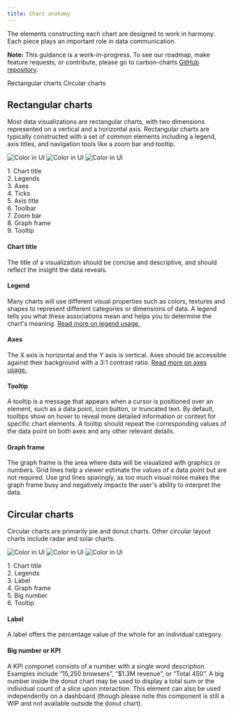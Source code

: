 ```yaml
---
title: Chart anatomy
---
```


<PageDescription>

The elements constructing each chart are designed to work in harmony. Each piece plays an important role in data communication.

</PageDescription>

<InlineNotification>

**Note:** This guidance is a work-in-progress. To see our roadmap, make feature requests, or contribute, please go to carbon-charts [GitHub repository](https://github.com/carbon-design-system/carbon-charts).

</InlineNotification>

<AnchorLinks>

<AnchorLink>Rectangular charts</AnchorLink>
<AnchorLink>Circular charts</AnchorLink>

</AnchorLinks>

## Rectangular charts

Most data visualizations are rectangular charts, with two dimensions represented on a vertical and a horizontal axis. Rectangular charts are typically constructed with a set of common elements including a legend, axis titles, and navigation tools like a zoom bar and tooltip.

<Row>
<Column  colLg={8} colMd={8} colSm={4}>
<ArtDirection>

![Color in UI](images/chart-anatomy-1sm.png)
![Color in UI](images/chart-anatomy-1.png)
![Color in UI](images/chart-anatomy-1.png)

</ArtDirection>

<Caption></Caption>
</Column>

<Column colLg={2} colMd={2} colSm={2} offsetLg={1}>
  <Aside>
    1. Chart title <Br/>
    2. Legends <Br/>
    3. Axes <Br/>
    4. Ticks <Br/>
    5. Axis title <Br/>
    6. Toolbar <Br/>
    7. Zoom bar <Br/>
    8. Graph frame <Br/>
    9. Tooltip <Br/>
  </Aside>
</Column>
</Row>

#### Chart title

The title of a visualization should be concise and descriptive, and should reflect the insight the data reveals.

#### Legend

Many charts will use different visual properties such as colors, textures and shapes to represent different categories or dimensions of data. A legend tells you what these associations mean and helps you to determine the chart's meaning. [Read more on legend usage.](../data-visualization/legends)

#### Axes

The X axis is horizontal and the Y axis is vertical. Axes should be accessible against their background with a 3:1 contrast ratio. [Read more on axes usage.](../data-visualization/axis-and-labels)

#### Tooltip

A tooltip is a message that appears when a cursor is positioned over an element, such as a data point, icon button, or truncated text. By default, tooltips show on hover to reveal more detailed information or context for specific chart elements. A tooltip should repeat the corresponding values of the data point on both axes and any other relevant details.

#### Graph frame

The graph frame is the area where data will be visualized with graphics or numbers. Grid lines help a viewer estimate the values of a data point but are not required. Use grid lines sparingly, as too much visual noise makes the graph frame busy and negatively impacts the user's ability to interpret the data.

## Circular charts

Circular charts are primarily pie and donut charts. Other circular layout charts include radar and solar charts.

<Row>
<Column  colLg={8} colMd={8} colSm={4}>
<ArtDirection>

![Color in UI](images/chart-anatomy-2sm.png)
![Color in UI](images/chart-anatomy-2.png)
![Color in UI](images/chart-anatomy-2.png)

</ArtDirection>
<Caption></Caption>
</Column>

<Column colLg={2} colMd={2} colSm={2} offsetLg={1}>
  <Aside>
    1. Chart title <Br/>
    2. Legends <Br/>
    3. Label <Br/>
    4. Graph frame <Br/>
    5. Big number <Br/>
    6. Tooltip <Br/>
  </Aside>
</Column>
</Row>

#### Label

A label offers the percentage value of the whole for an individual category.

#### Big number or KPI

A KPI componet consists of a number with a single word description. Examples include “15,250 browsers”, “\$1.3M revenue”, or “Total 450”. A big number inside the donut chart may be used to display a total sum or the individual count of a slice upon interaction. This element can also be used independently on a dashboard (though please note this component is still a WIP and not available outside the donut chart).
